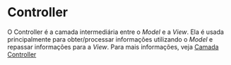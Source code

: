 <text xml:space="preserve">
= Controller =
O Controller é a camada intermediária entre o ''Model'' e a ''View''. Ela é usada principalmente para obter/processar informações utilizando o ''Model'' e repassar informações para a ''View''. 
Para mais informações, veja [[>controller/controller|Camada Controller]]
</text>